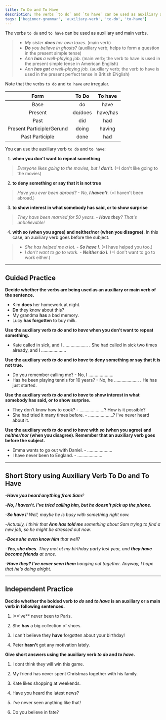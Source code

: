 ```yaml
---
title: To Do and To Have
description: The verbs `to do` and `to have` can be used as auxiliary and main verbs
tags: ['beginner-grammar', 'auxiliary-verb', 'to-do', 'to-have']
---
```


The verbs `to do` and `to have` can be used as auxiliary and main verbs.

> - _My sister **does** her own taxes._ (main verb)
> - _**Do** you believe in ghosts?_ (auxiliary verb; helps to form a question in the present simple tense)
> - _Ann **has** a well-playing job._ (main verb; the verb to have is used in the present simple tense in American English)
> - _Ann **has got** a well-playing job._ (auxiliary verb; the verb to have is used in the present perfect tense in British ENglish)

Note that the verbs `to do` and `to have` are irregular.

|           Form            |  To Do  | To have  |
| :-----------------------: | :-----: | :------: |
|           Base            |   do    |   have   |
|          Present          | do/does | have/has |
|           Past            |   did   |   had    |
| Present Participle/Gerund |  doing  |  having  |
|      Past Participle      |  done   |   had    |

You can use the auxiliary verb `to do` and `to have`:

1. **when you don't want to repeat something**

> _Everyone likes going to the movies, but I **don't**_. (=I don't like going to the movies)

2. **to deny something or say that it is not true**

> _Have you ever been abroad? - No, **I haven't**._ (=I haven't been abroad.)

3. **to show interest in what somebody has said, or to show surprise**

> _They have been married for 50 years. - **Have they**? That's unbelievable!_

4. **with so (when you agree) and neither/nor (when you disagree)**. In this case, an auxiliary verb goes before the subject.

> - _She has helped me a lot. - **So have I**._ (=I have helped you too.)
> - _I don't want to go to work. - **Neither do I.**_ (=I don't want to go to work either.)

---

## Guided Practice

**Decide whether the verbs are being used as an auxiliary or main verb of the sentence.**

- Kim **does** her homework at night. <InfoTooltip label="main verb" />
- **Do** they know about this? <InfoTooltip label="auxiliary verb" />
- My grandma **has** a bad memory. <InfoTooltip label="main verb" />
- Lucy **has forgotten** to buy milk. <InfoTooltip label="auxiliary verb" />

**Use the auxiliary verb _to do_ and _to have_ when you don't want to repeat something.**

- Kate called in sick, and I .................... . She had called in sick two times already, and I .................... <InfoTooltip label="didn't, hadn't" />

**Use the auxiliary verb _to do_ and _to have_ to deny something or say that it is not true.**

- Do you remember calling me? - No, I .................... <InfoTooltip label="don't" />
- Has he been playing tennis for 10 years? - No, he .................... . He has just started. <InfoTooltip label="hasn't" />

**Use the auxiliary verb _to do_ and _to have_ to show interest in what somebody has said, or to show surprise.**

- They don't know how to cook? - ....................? How is it possible? <InfoTooltip label="Do they?" />
- She had tried it many times before. - ....................? I've never heard about it. <InfoTooltip label="Had she?" />

**Use the auxiliary verb _to do_ and _to have_ with _so_ (when you agree) and _neither/nor_ (when you disagree). Remember that an auxiliary verb goes before the subject.**

- Emma wants to go out with Daniel. - .................... <InfoTooltip label="So does Ellen." />
- I have never been to England. - .................... <InfoTooltip label="Neither have I." />

---

## Short Story using Auxiliary Verb To Do and To Have

-_**Have you heard anything from Sam**?_

-_**No, I haven't. I've tried calling him, but he doesn't pick up the phone**._

-_**So have I**! Well, maybe he is busy with something right now._

-_Actually, I think that **Ann has told me** something about Sam trying to find a new job, so he might be stressed out now._

-_**Does she even know him** that well?_

-_**Yes, she does**. They met at my birthday party last year, and **they have become friends** at once._

-_**Have they? I've never seen them** hanging out together. Anyway, I hope that he's doing alright._

---

## Independent Practice

**Decide whether the bolded verb _to do_ and _to have_ is an auxiliary or a main verb in following sentences.**

1. I**'ve** never been to Paris. <InfoTooltip label="auxiliary verb" />

2. She **has** a big collection of shoes. <InfoTooltip label="main verb" />

3. I can't believe they **have** forgotten about your birthday! <InfoTooltip label="auxiliary verb" />

4. Peter **hasn't** got any motivation lately. <InfoTooltip label="auxiliary verb" />

**Give short answers using the auxiliary verb _to do_ and _to have_.**

1. I dont think they will win this game. <InfoTooltip label="Nor do I/Neither do I" />

2. My friend has never spent Christmas together with his family. <InfoTooltip label="Has he?" />

3. Kate likes shopping at weekends. <InfoTooltip label="So do I" />

4. Have you heard the latest news? <InfoTooltip label="Yes, I have./No, I haven't." />

5. I've never seen anything like that! <InfoTooltip label="Nor have I/Neither have I" />

6. Do you believe in fate? <InfoTooltip label="Yes, I do./No, I don't." />
